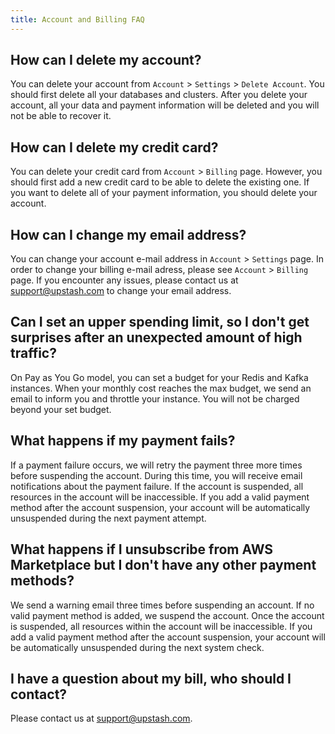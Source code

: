 ```yaml
---
title: Account and Billing FAQ
---
```




## How can I delete my account?
You can delete your account from `Account` > `Settings` > `Delete Account`. You should first delete all your databases and clusters. After you delete your account, all your data and payment information will be deleted and you will not be able to recover it.

## How can I delete my credit card?
You can delete your credit card from `Account` > `Billing` page. However, you should first add a new credit card to be able to delete the existing one. If you want to delete all of your payment information, you should delete your account.

## How can I change my email address?
You can change your account e-mail address in `Account` > `Settings` page. In order to change your billing e-mail adress, please see `Account` > `Billing` page. If you encounter any issues, please contact us at [support@upstash.com](mailto:support@upstash.com) to change your email address.

## Can I set an upper spending limit, so I don't get surprises after an unexpected amount of high traffic?
On Pay as You Go model, you can set a budget for your Redis and Kafka instances. When your monthly cost reaches the max budget, we send an email to inform you and throttle your instance. You will not be charged beyond your set budget.

## What happens if my payment fails?

If a payment failure occurs, we will retry the payment three more times before suspending the account. During this time, you will receive email notifications about the payment failure. If the account is suspended, all resources in the account will be inaccessible. If you add a valid payment method after the account suspension, your account will be automatically unsuspended during the next payment attempt.

## What happens if I unsubscribe from AWS Marketplace but I don't have any other payment methods?

We send a warning email three times before suspending an account. If no valid payment method is added, we suspend the account. Once the account is suspended, all resources within the account will be inaccessible. If you add a valid payment method after the account suspension, your account will be automatically unsuspended during the next system check.

## I have a question about my bill, who should I contact?
Please contact us at [support@upstash.com](mailto:support@upstash.com).